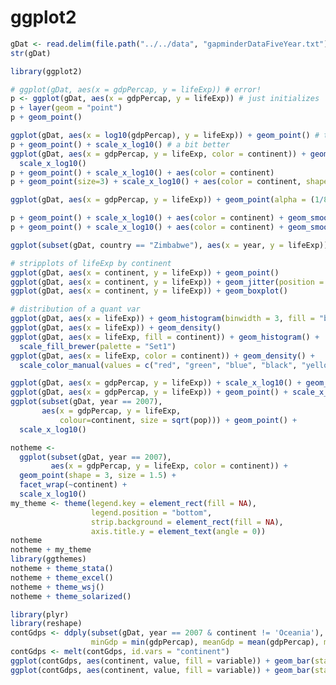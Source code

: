 ggplot2
========================================================
```r
gDat <- read.delim(file.path("../../data", "gapminderDataFiveYear.txt"))
str(gDat)

library(ggplot2)

# ggplot(gDat, aes(x = gdpPercap, y = lifeExp)) # error!
p <- ggplot(gDat, aes(x = gdpPercap, y = lifeExp)) # just initializes
p + layer(geom = "point")
p + geom_point()

ggplot(gDat, aes(x = log10(gdpPercap), y = lifeExp)) + geom_point() # the usual crappy axis tick marks that come from "direct" log transform
p + geom_point() + scale_x_log10() # a bit better
ggplot(gDat, aes(x = gdpPercap, y = lifeExp, color = continent)) + geom_point() +
  scale_x_log10()
p + geom_point() + scale_x_log10() + aes(color = continent)
p + geom_point(size=3) + scale_x_log10() + aes(color = continent, shape = continent)

ggplot(gDat, aes(x = gdpPercap, y = lifeExp)) + geom_point(alpha = (1/8)) + scale_x_log10()

p + geom_point() + scale_x_log10() + aes(color = continent) + geom_smooth()
p + geom_point() + scale_x_log10() + aes(color = continent) + geom_smooth(method = "lm")

ggplot(subset(gDat, country == "Zimbabwe"), aes(x = year, y = lifeExp)) + geom_line() + geom_point(shape=3)

# stripplots of lifeExp by continent
ggplot(gDat, aes(x = continent, y = lifeExp)) + geom_point()
ggplot(gDat, aes(x = continent, y = lifeExp)) + geom_jitter(position = position_jitter(width = .2))
ggplot(gDat, aes(x = continent, y = lifeExp)) + geom_boxplot()

# distribution of a quant var
ggplot(gDat, aes(x = lifeExp)) + geom_histogram(binwidth = 3, fill = "blue", colour = "darkblue")
ggplot(gDat, aes(x = lifeExp)) + geom_density()
ggplot(gDat, aes(x = lifeExp, fill = continent)) + geom_histogram() +
  scale_fill_brewer(palette = "Set1")
ggplot(gDat, aes(x = lifeExp, color = continent)) + geom_density() +
  scale_color_manual(values = c("red", "green", "blue", "black", "yellow"))

ggplot(gDat, aes(x = gdpPercap, y = lifeExp)) + scale_x_log10() + geom_bin2d()
ggplot(gDat, aes(x = gdpPercap, y = lifeExp)) + geom_point() + scale_x_log10() + facet_wrap(~ continent)
ggplot(subset(gDat, year == 2007),
       aes(x = gdpPercap, y = lifeExp,
           colour=continent, size = sqrt(pop))) + geom_point() +
  scale_x_log10()

notheme <-
  ggplot(subset(gDat, year == 2007),
         aes(x = gdpPercap, y = lifeExp, color = continent)) +
  geom_point(shape = 3, size = 1.5) +
  facet_wrap(~continent) +
  scale_x_log10()
my_theme <- theme(legend.key = element_rect(fill = NA),
                  legend.position = "bottom",
                  strip.background = element_rect(fill = NA),
                  axis.title.y = element_text(angle = 0))
notheme
notheme + my_theme
library(ggthemes)
notheme + theme_stata()
notheme + theme_excel()
notheme + theme_wsj()
notheme + theme_solarized()

library(plyr)
library(reshape)
contGdps <- ddply(subset(gDat, year == 2007 & continent != 'Oceania'), ~continent, summarize,
                  minGdp = min(gdpPercap), meanGdp = mean(gdpPercap), maxGdp = max(gdpPercap))
contGdps <- melt(contGdps, id.vars = "continent")
ggplot(contGdps, aes(continent, value, fill = variable)) + geom_bar(stat = "identity")
ggplot(contGdps, aes(continent, value, fill = variable)) + geom_bar(stat = "identity", position = "dodge")
```